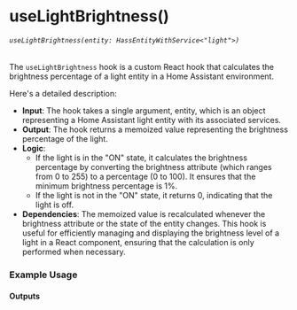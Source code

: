 
<Meta title="core/hooks/useLightBrightness" />

# useLightBrightness()
###### `useLightBrightness(entity: HassEntityWithService<"light">)`

The `useLightBrightness` hook is a custom React hook that calculates the brightness percentage of a light entity in a Home Assistant environment.

Here's a detailed description:

- **Input**: The hook takes a single argument, entity, which is an object representing a Home Assistant light entity with its associated services.
- **Output**: The hook returns a memoized value representing the brightness percentage of the light.
- **Logic**:
  - If the light is in the "ON" state, it calculates the brightness percentage by converting the brightness attribute (which ranges from 0 to 255) to a percentage (0 to 100). It ensures that the minimum brightness percentage is 1%.
  - If the light is not in the "ON" state, it returns 0, indicating that the light is off.
- **Dependencies**: The memoized value is recalculated whenever the brightness attribute or the state of the entity changes.
This hook is useful for efficiently managing and displaying the brightness level of a light in a React component, ensuring that the calculation is only performed when necessary.

### Example Usage

<Source dark code={basicExample} />

#### Outputs

<Canvas of={Primary.PrimaryExample} />


